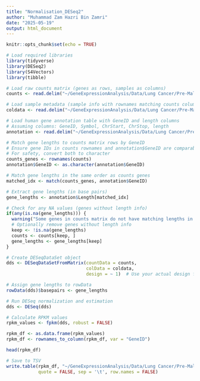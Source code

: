 ```yaml
---
title: "Normalisation_DESeq2"
author: "Muhammad Zam Hazri Bin Zamri"
date: "2025-05-19"
output: html_document
---
```

```r
knitr::opts_chunk$set(echo = TRUE)
```
```r
# Load required libraries
library(tidyverse)
library(DESeq2)
library(S4Vectors)
library(tibble)

# Load raw counts matrix (genes as rows, samples as columns)
counts <- read.delim("~/GeneExpressionAnalysis/Data/Lung Cancer/Pre-Malignant/GSE79210/GSE79210_raw_count.tsv", row.names = 1, check.names = FALSE)

# Load sample metadata (sample info with rownames matching counts columns)
coldata <- read.delim("~/GeneExpressionAnalysis/Data/Lung Cancer/Pre-Malignant/GSE79210/GSE79210_samplegroup.tsv", row.names = 1, check.names = FALSE)

# Load human gene annotation table with GeneID and length columns
# Assuming columns: GeneID, Symbol, ChrStart, ChrStop, length
annotation <- read.delim("~/GeneExpressionAnalysis/Data/Lung Cancer/Pre-Malignant/Human_annotation.tsv", stringsAsFactors = FALSE)

# Match gene lengths to counts matrix rows by GeneID
# Ensure gene IDs in counts rownames and annotation$GeneID are comparable
# For safety, convert both to character
counts_genes <- rownames(counts)
annotation$GeneID <- as.character(annotation$GeneID)

# Match gene lengths in the same order as counts genes
matched_idx <- match(counts_genes, annotation$GeneID)

# Extract gene lengths (in base pairs)
gene_lengths <- annotation$Length[matched_idx]

# Check for any NA values (genes without length info)
if(any(is.na(gene_lengths))) {
  warning("Some genes in counts matrix do not have matching lengths in annotation!")
  # Optionally remove genes without length info
  keep <- !is.na(gene_lengths)
  counts <- counts[keep, ]
  gene_lengths <- gene_lengths[keep]
}

# Create DESeqDataSet object
dds <- DESeqDataSetFromMatrix(countData = counts,
                              colData = coldata,
                              design = ~ 1)  # Use your actual design formula here

# Assign gene lengths to rowData
rowData(dds)$basepairs <- gene_lengths

# Run DESeq normalization and estimation
dds <- DESeq(dds)

# Calculate RPKM values
rpkm_values <- fpkm(dds, robust = FALSE)

rpkm_df <- as.data.frame(rpkm_values)
rpkm_df <- rownames_to_column(rpkm_df, var = "GeneID")

head(rpkm_df)

# Save to TSV
write.table(rpkm_df, "~/GeneExpressionAnalysis/Data/Lung Cancer/Pre-Malignant/GSE79210/GSE79210_rpkm.tsv", 
            quote = FALSE, sep = '\t', row.names = FALSE)
```